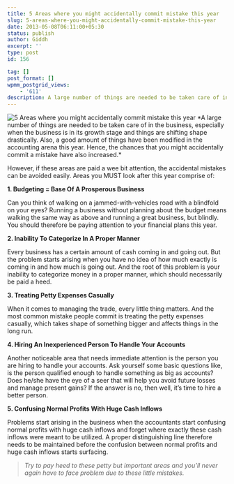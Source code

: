 ```yaml
---
title: 5 Areas where you might accidentally commit mistake this year
slug: 5-areas-where-you-might-accidentally-commit-mistake-this-year
date: 2013-05-08T06:11:00+05:30
status: publish
author: Giddh
excerpt: ''
type: post
id: 156

tag: []
post_format: []
wpmm_postgrid_views:
    - '611'
description: A large number of things are needed to be taken care of in the business, especially when the business is in its growth stage and things are shifting shape drastically. Also, a good amount of things have been modified in the accounting arena this year.
---
```

<img class="wp-block-image size-large" src = "../../img/blog/0_wpPl3r013CuceE_W.webp" alt="5 Areas where you might accidentally commit mistake this year" /> 
*A large number of things are needed to be taken care of in the business, especially when the business is in its growth stage and things are shifting shape drastically. Also, a good amount of things have been modified in the accounting arena this year. Hence, the chances that you might accidentally commit a mistake have also increased.*

However, if these areas are paid a wee bit attention, the accidental mistakes can be avoided easily. Areas you MUST look after this year comprise of:

**1. Budgeting = Base Of A Prosperous Business**

Can you think of walking on a jammed-with-vehicles road with a blindfold on your eyes? Running a business without planning about the budget means walking the same way as above and running a great business, but blindly. You should therefore be paying attention to your financial plans this year.

**2. Inability To Categorize In A Proper Manner**

Every business has a certain amount of cash coming in and going out. But the problem starts arising when you have no idea of how much exactly is coming in and how much is going out. And the root of this problem is your inability to categorize money in a proper manner, which should necessarily be paid a heed.

**3. Treating Petty Expenses Casually**

When it comes to managing the trade, every little thing matters. And the most common mistake people commit is treating the petty expenses casually, which takes shape of something bigger and affects things in the long run.

**4. Hiring An Inexperienced Person To Handle Your Accounts**

Another noticeable area that needs immediate attention is the person you are hiring to handle your accounts. Ask yourself some basic questions like, is the person qualified enough to handle something as big as accounts? Does he/she have the eye of a seer that will help you avoid future losses and manage present gains? If the answer is no, then well, it’s time to hire a better person.

**5. Confusing Normal Profits With Huge Cash Inflows**

Problems start arising in the business when the accountants start confusing normal profits with huge cash inflows and forget where exactly these cash inflows were meant to be utilized. A proper distinguishing line therefore needs to be maintained before the confusion between normal profits and huge cash inflows starts surfacing.

> *Try to pay heed to these petty but important areas and you’ll never again have to face problem due to these little mistakes.*